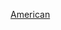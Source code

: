 {{Portal|美國}}
{{Year by category
|m=1
|c=9
|d=3
|y=2
|cat=美國體育
|sortkey=體育
|parent=20世纪各年美国体育‎
|subcat=1932年美國
}}

[[Category:1932年各國體育|American]]
